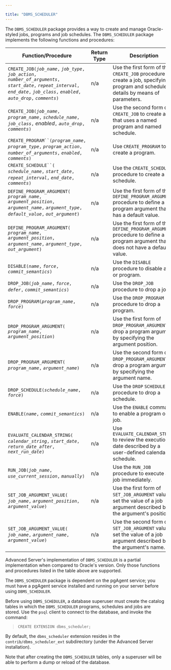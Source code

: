 ---

title: "DBMS_SCHEDULER"
---

<div id="dbms_scheduler" class="registered_link"></div>

The `DBMS_SCHEDULER` package provides a way to create and manage Oracle-styled jobs, programs and job schedules. The `DBMS_SCHEDULER` package implements the following functions and procedures:

| Function/Procedure                                           | Return Type | Description                                                  |
| ------------------------------------------------------------ | ----------- | ------------------------------------------------------------ |
| `CREATE_JOB(`*`job_name`*`,` *`job_type`*`,` *`job_action`*`,` *`number_of_arguments`*`,` *`start_date`*`,` *`repeat_interval`*`,` *`end_date`*`,` *`job_class`*`,` *`enabled`*`,` *`auto_drop`*`,` *`comments`*`)` | n/a         | Use the first form of the `CREATE_JOB` procedure to create a job, specifying program and schedule details by means of parameters. |
| `CREATE_JOB(`*`job_name`*`,` *`program_name`*`,` *`schedule_name`*`,` *`job_class`*`,` *enabled*`,` *`auto_drop`*`,` *`comments`*`)` | n/a         | Use the second form of `CREATE_JOB` to create a job that uses a named program and named schedule. |
| `CREATE_PROGRAM``(`*`program_name`*`,` *`program_type`*`,` *`program_action`*`,` *`number_of_arguments`*`,` *`enabled`*`,` *`comments`*`)` | n/a         | Use `CREATE_PROGRAM` to create a program.                    |
| `CREATE_SCHEDULE``(` *`schedule_name`*`,` *`start_date`*`,` *`repeat_interval`*`,` *`end_date`*`,` *`comments`*`)` | n/a         | Use the `CREATE_SCHEDULE` procedure to create a schedule.    |
| `DEFINE_PROGRAM_ARGUMENT(` *`program_name`*`,` *`argument_position`*`,` *`argument_name`*`,` *`argument_type`*`,` *`default_value`*`,` *`out_argument`*`)` | n/a         | Use the first form of the `DEFINE_PROGRAM_ARGUMENT` procedure to define a program argument that has a default value. |
| `DEFINE_PROGRAM_ARGUMENT(` *`program_name`*`,` *`argument_position`*`,` *`argument_name`*`,` *`argument_type`*`,` *`out_argument`*`)` | n/a         | Use the first form of the `DEFINE_PROGRAM_ARGUMENT` procedure to define a program argument that does not have a default value. |
| `DISABLE(`*`name`*`,` *`force`*`,` *`commit_semantics`*`)`   | n/a         | Use the `DISABLE` procedure to disable a job or program.     |
| `DROP_JOB(`*`job_name`*`,` *`force`*`,` *`defer`*`,` *`commit_semantics`*`)` | n/a         | Use the `DROP_JOB` procedure to drop a job.                  |
| `DROP_PROGRAM(`*`program_name`*`,` *`force`*`)`              | n/a         | Use the `DROP_PROGRAM` procedure to drop a program.          |
| `DROP_PROGRAM_ARGUMENT(` *`program_name`*`,` *`argument_position`*`)` | n/a         | Use the first form of `DROP_PROGRAM_ARGUMENT` to drop a program argument by specifying the argument position. |
| `DROP_PROGRAM_ARGUMENT(` *`program_name`*`,` *`argument_name`*`)` | n/a         | Use the second form of `DROP_PROGRAM_ARGUMENT` to drop a program argument by specifying the argument name. |
| `DROP_SCHEDULE(`*`schedule_name`*`,` *`force`*`)`            | n/a         | Use the `DROP` `SCHEDULE` procedure to drop a schedule.      |
| `ENABLE(`*`name`*`,` *`commit_semantics`*`)`                 | n/a         | Use the `ENABLE` command to enable a program or job.         |
| `EVALUATE_CALENDAR_STRING(` *`calendar_string`*`,` *`start_date`*`,` *`return_date_after`*`,` *`next_run_date`*`)` | n/a         | Use `EVALUATE_CALENDAR_STRING` to review the execution date described by a user-defined calendar schedule. |
| `RUN_JOB(`*`job_name`*`,` *`use_current_session`*`,` *`manually`*`)` | n/a         | Use the `RUN_JOB` procedure to execute a job immediately.    |
| `SET_JOB_ARGUMENT_VALUE(` *`job_name`*`,` *`argument_position`*`,` *`argument_value`*`)` | n/a         | Use the first form of `SET_JOB_ARGUMENT` value to set the value of a job argument described by the argument's position. |
| `SET_JOB_ARGUMENT_VALUE(` *`job_name`*`,` *`argument_name`*`,` *`argument_value`*`)` | n/a         | Use the second form of `SET_JOB_ARGUMENT` value to set the value of a job argument described by the argument's name. |

Advanced Server's implementation of `DBMS_SCHEDULER` is a partial implementation when compared to Oracle's version. Only those functions and procedures listed in the table above are supported.

The `DBMS_SCHEDULER` package is dependent on the pgAgent service; you must have a pgAgent service installed and running on your server before using `DBMS_SCHEDULER`.

Before using `DBMS_SCHEDULER`, a database superuser must create the catalog tables in which the `DBMS_SCHEDULER` programs, schedules and jobs are stored. Use the `psql` client to connect to the database, and invoke the command:

> `CREATE EXTENSION dbms_scheduler;`

By default, the `dbms_scheduler` extension resides in the `contrib/dbms_scheduler_ext` subdirectory (under the Advanced Server installation).

Note that after creating the `DBMS_SCHEDULER` tables, only a superuser will be able to perform a dump or reload of the database.